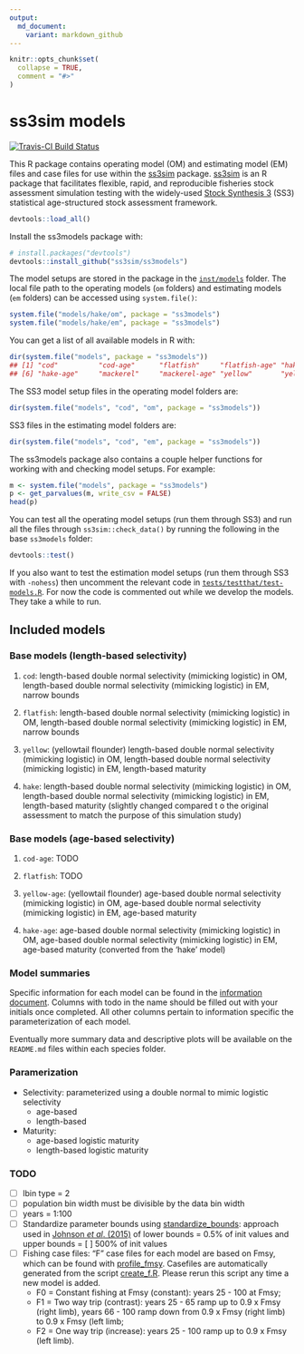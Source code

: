 ```yaml
---
output:
  md_document:
    variant: markdown_github
---
```


<!-- README.md is generated from README.Rmd. Please edit that file and run
     `rmarkdown::render()` on this file. -->

```r
knitr::opts_chunk$set(
  collapse = TRUE,
  comment = "#>"
)
```

# ss3sim models

[![Travis-CI Build Status](https://travis-ci.org/ss3sim/ss3models.png?branch=master)](https://travis-ci.org/ss3sim/ss3models)

This R package contains operating model (OM) and estimating model (EM) files and case files for use within the [ss3sim][ss3sim] package. [ss3sim][ss3sim] is an R package that facilitates flexible, rapid, and reproducible fisheries stock assessment simulation testing with the widely-used [Stock Synthesis 3][SS3] (SS3) statistical age-structured stock assessment framework.

```r
devtools::load_all()
```

Install the ss3models package with:

```r
# install.packages("devtools")
devtools::install_github("ss3sim/ss3models")
```

The model setups are stored in the package in the [`inst/models`](inst/models) folder. The local file path to the operating models (`om` folders) and estimating models (`em` folders) can be accessed using `system.file()`:

```r
system.file("models/hake/om", package = "ss3models")
system.file("models/hake/em", package = "ss3models")
```

You can get a list of all available models in R with:

```r
dir(system.file("models", package = "ss3models"))
## [1] "cod"          "cod-age"      "flatfish"     "flatfish-age" "hake"        
## [6] "hake-age"     "mackerel"     "mackerel-age" "yellow"       "yellow-age"  
```

The SS3 model setup files in the operating model folders are:

```r
dir(system.file("models", "cod", "om", package = "ss3models"))
```

SS3 files in the estimating model folders are:

```r
dir(system.file("models", "cod", "em", package = "ss3models"))
```

The ss3models package also contains a couple helper functions for working with and checking model setups. For example:

```r
m <- system.file("models", package = "ss3models")
p <- get_parvalues(m, write_csv = FALSE)
head(p)
```

You can test all the operating model setups (run them through SS3) and run all the \code{.dat} files through `ss3sim::check_data()` by running the following in the base `ss3models` folder:

```r
devtools::test()
```

If you also want to test the estimation model setups (run them through SS3 with `-nohess`) then uncomment the relevant code in [`tests/testthat/test-models.R`](tests/testthat/test-models.R). For now the code is commented out while we develop the models. They take a while to run. 

## Included models

### Base models (length-based selectivity)

1. `cod`: length-based double normal selectivity (mimicking logistic) in OM, length-based double normal selectivity (mimicking logistic) in EM, narrow bounds

2. `flatfish`: length-based double normal selectivity (mimicking logistic) in OM, length-based double normal selectivity (mimicking logistic) in EM, narrow bounds

3. `yellow`: (yellowtail flounder) length-based double normal selectivity (mimicking logistic) in OM, length-based double normal selectivity (mimicking logistic) in EM, length-based maturity

4. `hake`: length-based double normal selectivity (mimicking logistic) in OM, length-based double normal selectivity (mimicking logistic) in EM, length-based maturity (slightly changed compared t o the original assessment to match the purpose of this simulation study)

### Base models (age-based selectivity)

1. `cod-age`: TODO

2. `flatfish`: TODO

3. `yellow-age`: (yellowtail flounder) age-based double normal selectivity (mimicking logistic) in OM, age-based double normal selectivity (mimicking logistic) in EM, age-based maturity

4. `hake-age`: age-based double normal selectivity (mimicking logistic) in OM, age-based double normal selectivity (mimicking logistic) in EM, age-based maturity (converted from the 'hake' model)

### Model summaries

Specific information for each model can be found in the [information document][info.csv]. Columns with todo in the name should be filled out with your initials once completed. All other columns pertain to information specific the parameterization of each model.

Eventually more summary data and descriptive plots will be available on the `README.md` files within each species folder.

### Paramerization

- Selectivity: parameterized using a double normal to mimic logistic selectivity
  * age-based
  * length-based

- Maturity:
  * age-based logistic maturity
  * length-based logistic maturity

### TODO

- [ ] lbin type = 2
- [ ] population bin width must be divisible by the data bin width
- [ ] years = 1:100
- [ ] Standardize parameter bounds using [standardize_bounds](https://github.com/ss3sim/ss3sim/blob/master/R/standardize_bounds.R): approach used in [Johnson *et al*. (2015)][johnsonetal] of lower bounds = 0.5% of init values and upper bounds = [ ] 500% of init values
- [ ] Fishing case files: "F" case files for each model are based on Fmsy, which can be found with [profile_fmsy](https://github.com/ss3sim/ss3sim/blob/master/R/profile_fmsy.r). Casefiles are automatically generated from the script [create_f.R][fscript]. Please rerun this script any time a new model is added.
  * F0 = Constant fishing at Fmsy (constant): years 25 - 100 at Fmsy;
  * F1 = Two way trip (contrast): years 25 - 65 ramp up to 0.9 x Fmsy (right limb), years 66 - 100 ramp down from 0.9 x Fmsy (right limb) to 0.9 x Fmsy (left limb;
  * F2 = One way trip (increase): years 25 - 100 ramp up to 0.9 x Fmsy (left limb).

[vignette]: https://dl.dropboxusercontent.com/u/254940/ss3sim-vignette.pdf
[paper]: http://www.plosone.org/article/info%3Adoi%2F10.1371%2Fjournal.pone.0092725
[SS3]: http://nft.nefsc.noaa.gov/Stock_Synthesis_3.htm
[r-project]: http://www.r-project.org/
[SAFS]: http://fish.washington.edu/
[ss3sim]: https://github.com/ss3sim/ss3sim
[johnsonetal]: http://icesjms.oxfordjournals.org/content/early/2014/04/09/icesjms.fsu055.full.pdf?keytype=ref&ijkey=NEXmZIkz3289u3z)
[info.csv]: https://github.com/ss3sim/growth_models/blob/master/extra/modelinfo.csv
[fscript]: https://github.com/ss3sim/growth_models/blob/master/create_f.R
